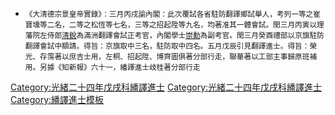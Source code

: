 {{Navbox
|name =光緒二十四年戊戌科繙譯進士金榜
|title =光緒二十四年戊戌科（[[1898年]]）繙譯進士金榜
|titlestyle = background-color:#FFD700;
|image =
|style = width:100%;text-align:center; 
|groupstyle = text-align:center; background-color:#FFD700;
|liststyle = text-align:center;
|state = {{{state<includeonly>|collapsed</includeonly>}}}
|group1 = 京旗<br>共3名
|list1 = [[歧桂|歧桂]] - [[榮光 (繙譯進士)|榮光]]（鑲紅旗蒙古） - [[聯華|聯華]]

|group2 = 駐防<br>共4名
|list2 = [[左桐|左桐]]（廣州駐防） - [[招起陞]]（廣州駐防） - [[博齊圖]]（青州駐防） - [[存霈|存霈]]（荊州駐防）

|belowstyle = text-align: center; background-color:#FFD700;
|below='''前一科：[[Template:光緒二十一年乙未科繙譯進士金榜|光緒二十一年乙未繙譯科]]　'''·'''　後一科：[[Template:光緒二十九年癸卯科繙譯進士金榜|光緒二十九年癸卯繙譯科]]'''<br>'''同科進士：[[Template:光緒二十四年戊戌科殿試金榜|光緒二十四年戊戌文科]]、[[Template:光緒二十四年戊戌科武殿試金榜|光緒二十四年戊戌武科]]'''
}}
[[Category:光緒二十四年戊戌科繙譯進士]]
<noinclude>[[Category:光緒二十四年戊戌科繙譯進士]][[Category:繙譯進士模板]]
*<small>《大清德宗景皇帝實錄》：三月丙戌諭內閣：此次覆試各省駐防翻譯鄉試舉人，考列一等之崔寶壎等二名，二等之松恆等七名，三等之招起陞等九名，均著准其一體會試。閏三月丙寅以理藩院左侍郎[[清銳]]為滿洲翻譯會試正考官，內閣學士[[崇勳]]為副考官。閏三月癸酉禮部以京旗駐防翻譯會試中額請。得旨：京旗取中三名，駐防取中四名。五月戊辰引見翻譯進士。得旨：榮光、存霈著以庶吉士用，左桐、招起陞、博齊圖俱著分部行走，聯華著以工部主事歸原班補用。另據《知新報》六十一，繙譯進士歧桂著分部行走
</small>{{DEFAULTSORT:*}}
</noinclude>